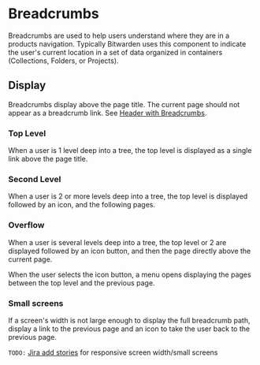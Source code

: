 

<Meta of={stories} />

# Breadcrumbs

Breadcrumbs are used to help users understand where they are in a products navigation. Typically
Bitwarden uses this component to indicate the user's current location in a set of data organized in
containers (Collections, Folders, or Projects).

<Primary />
<Controls />

## Display

Breadcrumbs display above the page title. The current page should not appear as a breadcrumb link.
See [Header with Breadcrumbs](?path=/story/web-header--with-breadcrumbs).

### Top Level

When a user is 1 level deep into a tree, the top level is displayed as a single link above the page
title.

<Story of={stories.TopLevel} />

### Second Level

When a user is 2 or more levels deep into a tree, the top level is displayed followed by an
<i class="bwi bwi-angle-right" title="bwi-angle-right" aria-label="bwi-angle-right"></i> icon, and
the following pages.

<Story of={stories.SecondLevel} />

### Overflow

When a user is several levels deep into a tree, the top level or 2 are displayed followed by an
<i class="bwi bwi-ellipsis-h"> </i> icon button, and then the page directly above the current page.

When the user selects the
<i class="bwi bwi-ellipsis-h" title="bwi-ellipsis-h" aria-label="bwi-ellipsis-h"></i> icon button, a
menu opens displaying the pages between the top level and the previous page.

<Story of={stories.Overflow} />

### Small screens

If a screen's width is not large enough to display the full breadcrumb path, display a link to the
previous page and an
<i class="bwi bwi-angle-right" title="bwi-angle-right" aria-label="bwi-angle-right"></i> icon to
take the user back to the previous page.

`TODO:` [Jira add stories](https://bitwarden.atlassian.net/browse/CL-102) for responsive screen
width/small screens
